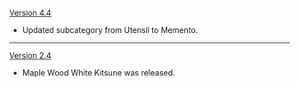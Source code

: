 {{Change History/Header}}
[[Version 4.4]]
* Updated subcategory from Utensil to Memento.
----
[[Version 2.4]]
* Maple Wood White Kitsune was released.